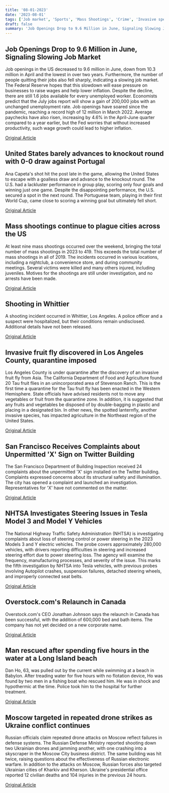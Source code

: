 ```yaml
---
title: '08-01-2023'
date: '2023-08-01'
tags: ['Job market', 'Sports', 'Mass Shootings', 'Crime', 'Invasive species', 'Building Inspection', 'Tesla, NHTSA', 'Retail', 'Rescue', 'Ukraine-Russia conflict']
draft: false
summary: 'Job Openings Drop to 9.6 Million in June, Signaling Slowing Job Market...'
---
```


## Job Openings Drop to 9.6 Million in June, Signaling Slowing Job Market
Job openings in the US decreased to 9.6 million in June, down from 10.3 million in April and the lowest in over two years. Furthermore, the number of people quitting their jobs also fell sharply, indicating a slowing job market. The Federal Reserve hopes that this slowdown will ease pressure on businesses to raise wages and help lower inflation. Despite the decline, there are still 1.6 jobs available for every unemployed worker. Economists predict that the July jobs report will show a gain of 200,000 jobs with an unchanged unemployment rate. Job openings have soared since the pandemic, reaching a record high of 12 million in March 2022. Average paychecks have also risen, increasing by 4.6% in the April-June quarter compared to a year earlier, but the Fed worries that without increased productivity, such wage growth could lead to higher inflation.

[Original Article](https://abcnews.go.com/US/wireStory/job-openings-fall-lowest-level-2-years-demand-101898381)

## United States barely advances to knockout round with 0-0 draw against Portugal
Ana Capeta's shot hit the post late in the game, allowing the United States to escape with a goalless draw and advance to the knockout round. The U.S. had a lackluster performance in group play, scoring only four goals and winning just one game. Despite the disappointing performance, the U.S. secured a spot in the next round. The Portuguese team, playing in their first World Cup, came close to scoring a winning goal but ultimately fell short.

[Original Article](https://abcnews.go.com/Sports/wireStory/us-slips-round-16-womens-world-cup-after-101890921)

## Mass shootings continue to plague cities across the US
At least nine mass shootings occurred over the weekend, bringing the total number of mass shootings in 2023 to 419. This exceeds the total number of mass shootings in all of 2019. The incidents occurred in various locations, including a nightclub, a convenience store, and during community meetings. Several victims were killed and many others injured, including juveniles. Motives for the shootings are still under investigation, and no arrests have been made.

[Original Article](https://abcnews.go.com/US/9-mass-shootings-weekend-rock-us-cities-leaving/story?id=101870324)

## Shooting in Whittier
A shooting incident occurred in Whittier, Los Angeles. A police officer and a suspect were hospitalized, but their conditions remain undisclosed. Additional details have not been released.

[Original Article](https://abcnews.go.com/US/wireStory/police-officer-shot-wounded-suspect-hit-los-angeles-101889004)

## Invasive fruit fly discovered in Los Angeles County, quarantine imposed
Los Angeles County is under quarantine after the discovery of an invasive fruit fly from Asia. The California Department of Food and Agriculture found 20 Tau fruit flies in an unincorporated area of Stevenson Ranch. This is the first time a quarantine for the Tau fruit fly has been enacted in the Western Hemisphere. State officials have advised residents not to move any vegetables or fruit from the quarantine zone. In addition, it is suggested that any fruits and vegetables be disposed of by double-bagging in plastic and placing in a designated bin. In other news, the spotted lanternfly, another invasive species, has impacted agriculture in the Northeast region of the United States.

[Original Article](https://abcnews.go.com/US/fruit-fly-found-asia-forces-partial-quarantine-los/story?id=101875211)

## San Francisco Receives Complaints about Unpermitted 'X' Sign on Twitter Building
The San Francisco Department of Building Inspection received 24 complaints about the unpermitted 'X' sign installed on the Twitter building. Complaints expressed concerns about its structural safety and illumination. The city has opened a complaint and launched an investigation. Representatives for 'X' have not commented on the matter.

[Original Article](https://abcnews.go.com/US/wireStory/brightly-flashing-sign-removed-former-twitters-san-francisco-101884217)

## NHTSA Investigates Steering Issues in Tesla Model 3 and Model Y Vehicles
The National Highway Traffic Safety Administration (NHTSA) is investigating complaints about loss of steering control or power steering in the 2023 Models 3 and Y electric vehicles. The probe covers approximately 280,000 vehicles, with drivers reporting difficulties in steering and increased steering effort due to power steering loss. The agency will examine the frequency, manufacturing processes, and severity of the issue. This marks the fifth investigation by NHTSA into Tesla vehicles, with previous probes involving Autopilot crashes, suspension failures, detached steering wheels, and improperly connected seat belts.

[Original Article](https://abcnews.go.com/US/wireStory/us-opens-safety-probe-complaints-tesla-drivers-lose-101893036)

## Overstock.com's Relaunch in Canada
Overstock.com's CEO Jonathan Johnson says the relaunch in Canada has been successful, with the addition of 600,000 bed and bath items. The company has not yet decided on a new corporate name.

[Original Article](https://abcnews.go.com/Business/wireStory/overstock-officially-launches-bed-bath-domain-online-us-101894438)

## Man rescued after spending five hours in the water at a Long Island beach
Dan Ho, 63, was pulled out by the current while swimming at a beach in Babylon. After treading water for five hours with no flotation device, Ho was found by two men in a fishing boat who rescued him. He was in shock and hypothermic at the time. Police took him to the hospital for further treatment.

[Original Article](https://abcnews.go.com/US/wireStory/pulled-sea-current-swimmer-rescued-after-treading-water-101895758)

## Moscow targeted in repeated drone strikes as Ukraine conflict continues
Russian officials claim repeated drone attacks on Moscow reflect failures in defense systems. The Russian Defense Ministry reported shooting down two Ukrainian drones and jamming another, with one crashing into a skyscraper in the Moscow City business district. The same building was hit twice, raising questions about the effectiveness of Russian electronic warfare. In addition to the attacks on Moscow, Russian forces also targeted Ukrainian cities of Kharkiv and Kherson. Ukraine's presidential office reported 12 civilian deaths and 104 injuries in the previous 24 hours.

[Original Article](https://abcnews.go.com/International/wireStory/russia-accuses-ukraine-drone-attack-moscow-hitting-tower-101890300)
